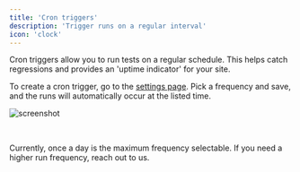 ```yaml
---
title: 'Cron triggers'
description: 'Trigger runs on a regular interval'
icon: 'clock'
---
```


Cron triggers allow you to run tests on a regular schedule. This helps
catch regressions and provides an 'uptime indicator' for your site.

To create a cron trigger, go to the [settings page](https://dime.io/settings).
Pick a frequency and save, and the runs will automatically occur at the listed time.

![screenshot](media/cron.png)

<br />

Currently, once a day is the maximum frequency selectable. If you need a
higher run frequency, reach out to us.
